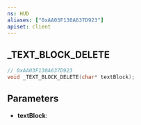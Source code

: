 ```yaml
---
ns: HUD
aliases: ["0xAA03F130A637D923"]
apiset: client
---
```

## _TEXT_BLOCK_DELETE

```c
// 0xAA03F130A637D923
void _TEXT_BLOCK_DELETE(char* textBlock);
```


## Parameters
* **textBlock**:
